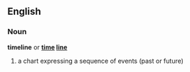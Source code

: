 ==English==

===Noun===
'''timeline''' or '''[[time]] [[line]]'''
# a chart expressing a sequence of events (past or future)